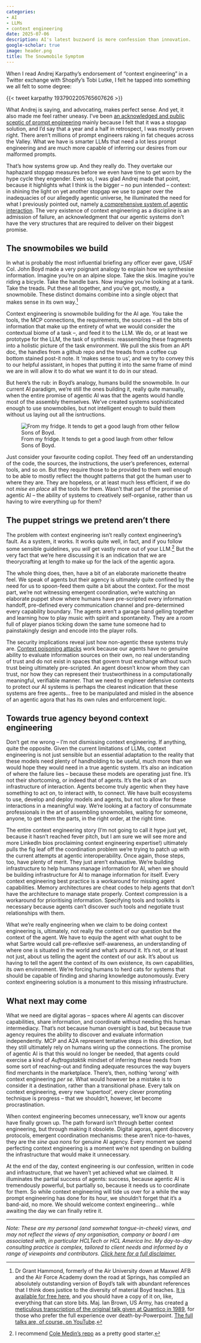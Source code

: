 ```yaml
---
categories:
- AI
- LLMs
- context engineering
date: 2025-07-06
description: AI's latest buzzword is more confession than innovation. 
google-scholar: true
image: header.png
title: The Snowmobile Symptom
---
```


When I read Andrej Karpathy's endorsement of "context engineering" in a Twitter exchange with Shopify's Tobi Lutke, I felt he tapped into something we all felt to some degree:

{{< tweet karpathy 1937902205765607626 >}}

What Andrej is saying, and advocating, makes perfect sense. And yet, it also made me feel rather uneasy. I've been [an acknowledged and public sceptic of prompt engineering](https://chrisvoncsefalvay.com/posts/prompt-engineering/) mainly because I felt that it was a stopgap solution, and I'd say that a year and a half in retrospect, I was mostly proven right. There aren't millions of prompt engineers raking in fat cheques across the Valley. What we have is smarter LLMs that need a lot less prompt engineering and are much more capable of inferring our desires from our malformed prompts. 
 
That's how systems grow up. And they really do. They overtake our haphazard stopgap measures before we even have time to get worn by the hype cycle they engender. Even so, I was glad Andrej made that point, because it highlights what I think is the bigger -- no pun intended -- context: in shining the light on yet another stopgap we use to paper over the inadequacies of our allegedly agentic universe, he illuminated the need for what I previously pointed out, namely [a comprehensive system of agentic interaction](https://chrisvoncsefalvay.com/posts/agents-agora/). The very existence of context engineering as a discipline is an admission of failure, an acknowledgment that our agentic systems don't have the very structures that are required to deliver on their biggest promise.


## The snowmobiles we build

In what is probably the most influential briefing any officer ever gave, USAF Col. John Boyd made a very poignant analogy to explain how we synthesise information. Imagine you're on an alpine slope. Take the skis. Imagine you're riding a bicycle. Take the handle bars. Now imagine you're looking at a tank. Take the treads. Put these all together, and you've got, mostly, a snowmobile. These distinct domains combine into a single object that makes sense in its own way.^[Dr Grant Hammond, formerly of the Air University down at Maxwel AFB and the Air Force Academy down the road at Springs, has compiled an absolutely outstanding version of Boyd's talk with abundant references that I think does justice to the diversity of material Boyd teaches. [It is available for free here](https://www.airuniversity.af.edu/AUPress/Display/Article/1528758/a-discourse-on-winning-and-losing/), and you should have a copy of it on, like, everything that can store bits. Maj. Ian Brown, US Army, has created [a meticulous transcription of the original talk given at Quantico in 1989](https://static1.squarespace.com/static/5497331ae4b0148a6141bd47/t/5af842f8758d4615555d3f6d/1526219514965/Patterns+of+Conflict+Transcript.pdf), for those who prefer the full experience over death-by-Powerpoint. [The full talks are, of course, on YouTube](https://youtu.be/9iiQlBaGJQA?si=2iyrCETetLKZ_gdE).]

Context engineering is snowmobile building for the AI age. You take the tools, the MCP connections, the requirements, the sources -- all the bits of information that make up the entirety of what we would consider the contextual biome of a task --, and feed it to the LLM. We do, or at least we prototype for the LLM, the task of synthesis: reassembling these fragments into a holistic picture of the task environment. We pull the skis from an API doc, the handles from a github repo and the treads from a coffee cup bottom stained post-it note. It 'makes sense to us', and we try to convey this to our helpful assistant, in hopes that putting it into the same frame of mind we are in will allow it to do what we want it to do in our stead.

But here's the rub: in Boyd's analogy, humans build the snowmobile. In our current AI paradigm, we're still the ones building it, really quite manually, when the entire promise of agentic AI was that the agents would handle most of the assembly themselves. We've created systems sophisticated enough to use snowmobiles, but not intelligent enough to build them without us laying out all the isntructions. 

::: {.column-margin}
![From my fridge. It tends to get a good laugh from other fellow Sons of Boyd.](IMG_2722.jpeg)
:::

Just consider your favourite coding copilot. They feed off an understanding of the code, the sources, the instructions, the user's preferences, external tools, and so on. But they require those to be provided to them well enough to be able to mostly reflect the thought patterns that got the human user to where they are. They are hopeless, or at least much less efficient, if we do not _mise en place_ all the tools for them. Wasn't that part of the promise of agentic AI -- the ability of systems to creatively self-organise, rather than us having to wire everything up for them?


## The puppet strings we pretend aren't there

The problem with context engineering isn't really context engineering's fault. As a system, it works. It works quite well, in fact, and if you follow some sensible guidelines, you _will_ get vastly more out of your LLM.^[I recommend [Cole Medin's repo](https://github.com/coleam00/context-engineering-intro) as a pretty good starter.] But the very fact that we're here discussing it is an indication that we are theorycrafting at length to make up for the lack of the agentic agora. 

The whole thing does, then, have a bit of an elaborate marionette theatre feel. We speak of agents but their agency is ultimately quite confined by the need for us to spoon-feed them quite a bit about the context. For the most part, we're not witnessing emergent coordination, we're watching an elaborate puppet show where humans have pre-scripted every information handoff, pre-defined every communication channel and pre-determined every capability boundary. The agents aren't a garage band gelling together and learning how to play music with spirit and spontaneity. They are a room full of player pianos ticking down the same tune someone had to painstakingly design and encode into the player rolls.

The security implications reveal just how non-agentic these systems truly are. [Context poisoning attacks](https://www.solo.io/blog/deep-dive-mcp-and-a2a-attack-vectors-for-ai-agents) work because our agents have no genuine ability to evaluate information sources on their own, no real understanding of trust and do not exist in spaces that govern trust exchange without such trust being ultimately pre-scripted. An agent doesn't know whom they can trust, nor how they can represent their trustworthiness in a computationally meaningful, verifiable manner. That we  need to engineer defensive contexts to protect our AI systems is perhaps the clearest indication that these systems are free agents... free to be manipulated and misled in the absence of an agentic agora that has its own rules and enforcement logic. 


## Towards true agency beyond context engineering

Don't get me wrong -- I'm not dismissing context engineering. If anything, quite the opposite. Given the current limitations of LLMs, context engineering is not just sensible but an essential adaptation to the reality that these models need plenty of handholding to be useful, much more than we would hope they would need in a true agentic system. It's also an indication of where the failure lies -- because these models are operating just fine. It's not their shortcoming, or indeed that of agents. It's the lack of an infrastructure of interaction. Agents become truly agentic when they have something to act on, to interact with, to connect. We have built ecosystems to use, develop and deploy models and agents, but not to allow for these interactions in a meaningful way. We're looking at a factory of consummate professionals in the art of assembling snowmobiles, waiting for someone, anyone, to get them the parts, in the right order, at the right time. 

The entire context engineering story (I'm not going to call it hype just yet, because it hasn't reached fever pitch, but I am sure we will see more and more LinkedIn bios proclaiming context engineering expertise!) ultimately pulls the fig leaf off the coordination problem we're trying to patch up with the current attempts at agentic interoperability. Once again, those steps, too, have plenty of merit. They just aren't exhaustive. We're building infrastructure to help humans manage information for AI, when we should be building infrastructure for AI to manage information for itself. Every context engineering best practice is a workaround for missing agent capabilities. Memory architectures are cheat codes to help agents that don't have the architecture to manage state properly. Context compression is a workaround for prioritising information. Specifying tools and toolkits is necessary because agents can't discover such tools and negotiate trust relationships with them. 

What we're really engineering when we claim to be doing context engineering is, ultimately, not really the context of our question but the context of the agent. We have to equip the agent with what ought to be what Sartre would call pre-reflexive self-awareness, an understanding of where one is situated in the world and what's around it. It's not, or at least not just, about us telling the agent the context of our ask. It's about us having to tell the agent the context of its own existence, its own capabilities, its own environment. We're forcing humans to herd cats for systems that should be capable of finding and sharing knowledge autonomously. Every context engineering solution is a monument to this missing infrastructure.


## What next may come

What we need are digital agoras -- spaces where AI agents can discover capabilities, share information, and coordinate without needing this human intermediacy. That's not because human oversight is bad, but because true agency requires the ability to discover and evaluate information independently. MCP and A2A represent tentative steps in this direction, but they still ultimately rely on humans wiring up the connections. The promise of agentic AI is that this would no longer be needed, that agents could exercise a kind of _Auftragstaktik_ mindset of inferring these needs from some sort of reaching-out and finding adequate resources the way buyers find merchants in the marketplace. There's, then, nothing 'wrong' with context engineering _per se_. What would however be a mistake is to consider it a destination, rather than a transitional phase. Every talk on context engineering, every new 'supertool', every clever prompting technique is progress -- that we shouldn't, however, let become procrastination. 

When context engineering becomes unnecessary, we'll know our agents have finally grown up. The path forward isn't through better context engineering, but through making it obsolete. Digital agoras, agent discovery protocols, emergent coordination mechanisms: these aren't nice-to-haves, they are the _sine qua nons_ for genuine AI agency. Every moment we spend perfecting context engineering is a moment we're not spending on building the infrastructure that would make it unnecessary.

At the end of the day, context engineering is our confession, written in code and infrastructure, that we haven't yet achieved what we claimed. It illuminates the partial success of agents: success, because agentic AI is tremendously powerful, but partially so, because it needs us to coordinate for them. So while context engineering will tide us over for a while the way prompt engineering has done for its hour, we shouldn't forget that it's a band-aid, no more. We should welcome context engineering... while awaiting the day we can finally retire it.

---

_Note: These are my personal (and somewhat tongue-in-cheek) views, and may not reflect the views of any organisation, company or board I am associated with, in particular HCLTech or HCL America Inc. My day-to-day consulting practice is complex, tailored to client needs and informed by a range of viewpoints and contributors. [Click here for a full disclaimer.](https://chrisvoncsefalvay.com/disclaimer)_
